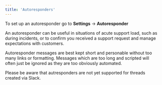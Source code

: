 ```yaml
---
title: 'Autoresponders'
---
```


To set up an autoresponder go to **Settings** → **Autoresponder**

An autoresponder can be useful in situations of acute support load, such as during incidents, or to confirm you received a support request and manage expectations with customers.

Autoresponder messages are best kept short and personable without too many links or formatting. Messages which are too long and scripted will often just be ignored as they are too obviously automated.

<Warning>
  Please be aware that autresponders are not yet supported for threads created via Slack.
</Warning>
